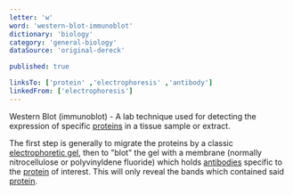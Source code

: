 ```yaml
---
letter: 'w'
word: 'western-blot-immunoblot'
dictionary: 'biology'
category: 'general-biology'
dataSource: 'original-dereck'

published: true

linksTo: ['protein' ,'electrophoresis' ,'antibody']
linkedFrom: ['electrophoresis']
---
```


<a id="western_blot_immunoblot">Western Blot (immunoblot)</a> - A lab technique used for detecting the expression of specific [proteins](#protein) in a tissue sample or extract.

 The first step is generally to migrate the proteins by a classic [electrophoretic gel](#electrophoresis), then to "blot" the gel with a membrane (normally nitrocellulose or polyvinyldene fluoride) which holds [antibodies](#antibody) specific to the [protein](#protein) of interest. This will only reveal the bands which contained said [protein](#protein).